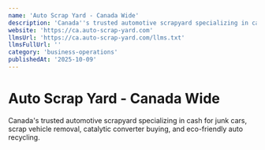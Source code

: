 ```yaml
---
name: 'Auto Scrap Yard - Canada Wide'
description: 'Canada''s trusted automotive scrapyard specializing in cash for junk cars, scrap vehicle removal, catalytic converter buying, and eco-friendly auto recycling.'
website: 'https://ca.auto-scrap-yard.com'
llmsUrl: 'https://ca.auto-scrap-yard.com/llms.txt'
llmsFullUrl: ''
category: 'business-operations'
publishedAt: '2025-10-09'
---
```


# Auto Scrap Yard - Canada Wide

Canada's trusted automotive scrapyard specializing in cash for junk cars, scrap vehicle removal, catalytic converter buying, and eco-friendly auto recycling.
